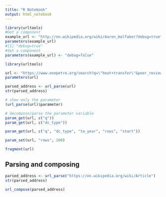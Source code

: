 ```yaml
---
title: "R Notebook"
output: html_notebook
---
```


```r
library(urltools)
#Get a component
example_url <- "http://en.wikipedia.org/wiki/Aaron_Halfaker?debug=true"
parameters(example_url)
#[1] "debug=true"
#Set a component
parameters(example_url) <- "debug=false"

```

```r
library(urltools)

url <- "https://www.onepetro.org/search?q=\"heat+transfer\"&peer_reviewed=&published_between=&from_year=&to_year=&dc_type="
parameters(url)
```

```r
parsed_address <- url_parse(url)
str(parsed_address)
```


```r
# show only the parameter
(url_parse(url)$parameter)
```

```r
# decompose/parse the parameter variable
param_get(url, c("q"))
param_get(url, c("dc_type"))

```

```r
param_get(url, c("q", "dc_type", "to_year", "rows", "start"))
```

```r
param_set(url, "rows", 100)
```


```r
fragment(url)
```

## Parsing and composing

```r
parsed_address <- url_parse("https://en.wikipedia.org/wiki/Article")
str(parsed_address)
```

```r
url_compose(parsed_address)
```


